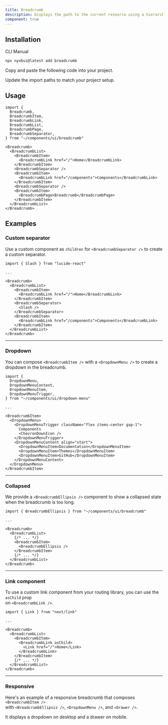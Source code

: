 ```yaml
---
title: Breadcrumb
description: Displays the path to the current resource using a hierarchy of links.
component: true
---
```


<ComponentPreview
  name="breadcrumb-demo"
  className="[&_.preview]:p-2"
  description="A breadcrumb with a collapsible dropdown."
  dots={false}
  button="copy"
  styleSwitch
/>

## Installation

<Tabs defaultValue="cli">

<TabsList>
  <TabsTrigger value="cli">CLI</TabsTrigger>
  <TabsTrigger value="manual">Manual</TabsTrigger>
</TabsList>
<TabsContent value="cli">

```bash
npx nyxbui@latest add breadcrumb
```

</TabsContent>

<TabsContent value="manual">

<Steps>

<Step>Copy and paste the following code into your project.</Step>

<ComponentSource name="breadcrumb" />

<Step>Update the import paths to match your project setup.</Step>

</Steps>

</TabsContent>

</Tabs>

## Usage

```tsx
import {
  Breadcrumb,
  BreadcrumbItem,
  BreadcrumbLink,
  BreadcrumbList,
  BreadcrumbPage,
  BreadcrumbSeparator,
} from "~/components/ui/breadcrumb"
```

```tsx
<Breadcrumb>
  <BreadcrumbList>
    <BreadcrumbItem>
      <BreadcrumbLink href="/">Home</BreadcrumbLink>
    </BreadcrumbItem>
    <BreadcrumbSeparator />
    <BreadcrumbItem>
      <BreadcrumbLink href="/components">Components</BreadcrumbLink>
    </BreadcrumbItem>
    <BreadcrumbSeparator />
    <BreadcrumbItem>
      <BreadcrumbPage>Breadcrumb</BreadcrumbPage>
    </BreadcrumbItem>
  </BreadcrumbList>
</Breadcrumb>
```

## Examples

### Custom separator

Use a custom component as `children` for `<BreadcrumbSeparator />` to create a custom separator.

<ComponentPreview
  name="breadcrumb-separator"
  description="A breadcrumb with a custom separator"
  dots={false}
  button="copy"
  styleSwitch
/>

```tsx showLineNumbers {1,10-12}
import { Slash } from "lucide-react"

...

<Breadcrumb>
  <BreadcrumbList>
    <BreadcrumbItem>
      <BreadcrumbLink href="/">Home</BreadcrumbLink>
    </BreadcrumbItem>
    <BreadcrumbSeparator>
      <Slash />
    </BreadcrumbSeparator>
    <BreadcrumbItem>
      <BreadcrumbLink href="/components">Components</BreadcrumbLink>
    </BreadcrumbItem>
  </BreadcrumbList>
</Breadcrumb>
```

---

### Dropdown

You can compose `<BreadcrumbItem />` with a `<DropdownMenu />` to create a dropdown in the breadcrumb.

<ComponentPreview
  name="breadcrumb-dropdown"
  className="[&_.preview]:p-2"
  description="A breadcrumb with a dropdown."
  dots={false}
  button="copy"
  styleSwitch
/>

```tsx showLineNumbers {1-6,11-21}
import {
  DropdownMenu,
  DropdownMenuContent,
  DropdownMenuItem,
  DropdownMenuTrigger,
} from "~/components/ui/dropdown-menu"

...

<BreadcrumbItem>
  <DropdownMenu>
    <DropdownMenuTrigger className="flex items-center gap-1">
      Components
      <ChevronDownIcon />
    </DropdownMenuTrigger>
    <DropdownMenuContent align="start">
      <DropdownMenuItem>Documentation</DropdownMenuItem>
      <DropdownMenuItem>Themes</DropdownMenuItem>
      <DropdownMenuItem>GitHub</DropdownMenuItem>
    </DropdownMenuContent>
  </DropdownMenu>
</BreadcrumbItem>
```

---

### Collapsed

We provide a `<BreadcrumbEllipsis />` component to show a collapsed state when the breadcrumb is too long.

<ComponentPreview
  name="breadcrumb-ellipsis"
  className="[&_.preview]:p-2"
  description="A breadcrumb showing a collapsed state."
  dots={false}
  button="copy"
  styleSwitch
/>

```tsx showLineNumbers {1,9}
import { BreadcrumbEllipsis } from "~/components/ui/breadcrumb"

...

<Breadcrumb>
  <BreadcrumbList>
    {/* ... */}
    <BreadcrumbItem>
      <BreadcrumbEllipsis />
    </BreadcrumbItem>
    {/* ... */}
  </BreadcrumbList>
</Breadcrumb>
```

---

### Link component

To use a custom link component from your routing library, you can use the `asChild` prop <br /> on `<BreadcrumbLink />`.

<ComponentPreview
  name="breadcrumb-link"
  description="A breadcrumb with a custom Link component"
  dots={false}
  button="copy"
  styleSwitch
/>

```tsx showLineNumbers {1,8-10}
import { Link } from "next/link"

...

<Breadcrumb>
  <BreadcrumbList>
    <BreadcrumbItem>
      <BreadcrumbLink asChild>
        <Link href="/">Home</Link>
      </BreadcrumbLink>
    </BreadcrumbItem>
    {/* ... */}
  </BreadcrumbList>
</Breadcrumb>
```

---

### Responsive

Here's an example of a responsive breadcrumb that composes `<BreadcrumbItem />` <br /> with `<BreadcrumbEllipsis />`, `<DropdownMenu />`, and `<Drawer />`.

It displays a dropdown on desktop and a drawer on mobile.

<ComponentPreview
  name="breadcrumb-responsive"
  className="[&_.preview]:p-2"
  description="A responsive breadcrumb. It displays a dropdown on desktop and a drawer on mobile."
  dots={false}
  button="copy"
  styleSwitch
/>
